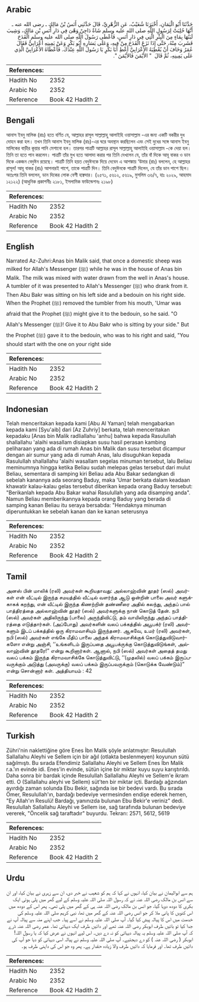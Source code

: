## Arabic


<div dir="rtl" lang="ar" style={{fontSize:'larger',backgroundColor:'#f8f9fa',padding:20}}>
حَدَّثَنَا أَبُو الْيَمَانِ، أَخْبَرَنَا شُعَيْبٌ، عَنِ الزُّهْرِيِّ، قَالَ حَدَّثَنِي أَنَسُ بْنُ مَالِكٍ ـ رضى الله عنه ـ أَنَّهَا حُلِبَتْ لِرَسُولِ اللَّهِ صلى الله عليه وسلم شَاةٌ دَاجِنٌ وَهْىَ فِي دَارِ أَنَسِ بْنِ مَالِكٍ، وَشِيبَ لَبَنُهَا بِمَاءٍ مِنَ الْبِئْرِ الَّتِي فِي دَارِ أَنَسٍ، فَأَعْطَى رَسُولَ اللَّهِ صلى الله عليه وسلم الْقَدَحَ فَشَرِبَ مِنْهُ، حَتَّى إِذَا نَزَعَ الْقَدَحَ مِنْ فِيهِ، وَعَلَى يَسَارِهِ أَبُو بَكْرٍ وَعَنْ يَمِينِهِ أَعْرَابِيٌّ فَقَالَ عُمَرُ وَخَافَ أَنْ يُعْطِيَهُ الأَعْرَابِيَّ أَعْطِ أَبَا بَكْرٍ يَا رَسُولَ اللَّهِ عِنْدَكَ‏.‏ فَأَعْطَاهُ الأَعْرَابِيَّ الَّذِي عَلَى يَمِينِهِ، ثُمَّ قَالَ ‏ "‏ الأَيْمَنَ فَالأَيْمَنَ ‏"‏‏.‏
</div>
<div style={{backgroundColor:'#f8f9fa',padding:20, marginBottom: 10}}><table> <thead> <tr> <th>References:</th> <th></th> </tr> </thead> <tbody><tr><td>Hadith No</td><td>2352</td></tr><tr><td>Arabic No</td><td>2352</td></tr><tr><td>Reference</td><td>Book 42 Hadith 2</td></tr></tbody></table></div>

## Bengali


<div dir="ltr" lang="bn" style={{fontSize:'larger',backgroundColor:'#f8f9fa',padding:20}}>
আনাস ইবনু মালিক (রাঃ) হতে বর্ণিত যে, আল্লাহর রাসূল সাল্লাল্লাহু আলাইহি ওয়াসাল্লাম -এর জন্য একটি বকরীর দুধ দোহন করা হল। তখন তিনি আনাস ইবনু মালিক (রাঃ)-এর ঘরে অবস্থান করছিলেন এবং সেই দুধের সঙ্গে আনাস ইবনু মালিকের বাড়ীর কূয়ার পানি মেশানো হল। তারপর পাত্রটি আল্লাহর রাসূল সাল্লাল্লাহু আলাইহি ওয়াসাল্লাম -কে দেয়া হল। তিনি তা হতে পান করলেন। পাত্রটি তাঁর মুখ হতে আলাদা করার পর তিনি দেখলেন যে, তাঁর বাঁ দিকে আবূ বাকর ও ডান দিকে একজন বেদুঈন রয়েছে। পাত্রটি তিনি হয়ত বেদুঈনকে দিয়ে দেবেন এ আশঙ্কায় ‘উমার (রাঃ) বললেন, হে আল্লাহর রাসূল! আবূ বাকর (রাঃ) আপনারই পাশে, তাকে পাত্রটি দিন। তিনি বেদুঈনকে পাত্রটি দিলেন, যে তাঁর ডান পাশে ছিল। অতঃপর তিনি বললেন, ডান দিকের লোক বেশী হাক্বদার। (২৫৭১, ৫৬১২, ৫৬১৯, মুসলিম ৩৬/৭, হাঃ ২০২৯, আহমাদ ১২১২২) (আধুনিক প্রকাশনীঃ ২১৮১, ইসলামিক ফাউন্ডেশনঃ ২১৯৮)
</div>
<div style={{backgroundColor:'#f8f9fa',padding:20, marginBottom: 10}}><table> <thead> <tr> <th>References:</th> <th></th> </tr> </thead> <tbody><tr><td>Hadith No</td><td>2352</td></tr><tr><td>Arabic No</td><td>2352</td></tr><tr><td>Reference</td><td>Book 42 Hadith 2</td></tr></tbody></table></div>

## English


<div dir="ltr" lang="en" style={{fontSize:'larger',backgroundColor:'#f8f9fa',padding:20}}>
Narrated Az-Zuhri:Anas bin Malik said, that once a domestic sheep was milked for Allah's Messenger (ﷺ) while he was in the house of Anas bin Malik. The milk was mixed with water drawn from the well in Anas's house. A tumbler of it was presented to Allah's Messenger (ﷺ) who drank from it. Then Abu Bakr was sitting on his left side and a bedouin on his right side. When the Prophet (ﷺ) removed the tumbler from his mouth, 'Umar was afraid that the Prophet (ﷺ) might give it to the bedouin, so he said. "O Allah's Messenger (ﷺ)! Give it to Abu Bakr who is sitting by your side." But the Prophet (ﷺ) gave it to the bedouin, who was to his right and said, "You should start with the one on your right side
</div>
<div style={{backgroundColor:'#f8f9fa',padding:20, marginBottom: 10}}><table> <thead> <tr> <th>References:</th> <th></th> </tr> </thead> <tbody><tr><td>Hadith No</td><td>2352</td></tr><tr><td>Arabic No</td><td>2352</td></tr><tr><td>Reference</td><td>Book 42 Hadith 2</td></tr></tbody></table></div>

## Indonesian


<div dir="ltr" lang="id" style={{fontSize:'larger',backgroundColor:'#f8f9fa',padding:20}}>
Telah menceritakan kepada kami [Abu Al Yaman] telah mengabarkan kepada kami [Syu'aib] dari [Az Zuhriy] berkata, telah menceritakan kepadaku [Anas bin Malik radliallahu 'anhu] bahwa kepada Rasulullah shallallahu 'alaihi wasallam disiapkan susu hasil perasan kambing peliharaan yang ada di rumah Anas bin Malik dan susu tersebut dicampur dengan air sumur yang ada di rumah Anas, lalu disuguhkan kepada Rasulullah shallallahu 'alaihi wasallam segelas minuman tersebut, lalu Beliau meminumnya hingga ketika Beliau sudah melepas gelas tersebut dari mulut Beliau, sementara di samping kiri Beliau ada Abu Bakar sedangkan di sebelah kanannya ada seorang Baduy, maka 'Umar berkata dalam keadaan khawatir kalau-kalau gelas tersebut diberikan kepada orang Baduy tersebut: "Berikanlah kepada Abu Bakar wahai Rasulullah yang ada disamping anda". Namun Beliau memberikannya kepada orang Baduy yang berada di samping kanan Beliau itu seraya bersabda: "Hendaknya minuman diperuntukkan ke sebelah kanan dan ke kanan seterusnya
</div>
<div style={{backgroundColor:'#f8f9fa',padding:20, marginBottom: 10}}><table> <thead> <tr> <th>References:</th> <th></th> </tr> </thead> <tbody><tr><td>Hadith No</td><td>2352</td></tr><tr><td>Arabic No</td><td>2352</td></tr><tr><td>Reference</td><td>Book 42 Hadith 2</td></tr></tbody></table></div>

## Tamil


<div dir="ltr" lang="ta" style={{fontSize:'larger',backgroundColor:'#f8f9fa',padding:20}}>
அனஸ் பின் மாலிக் (ரலி) அவர்கள் கூறியதாவது: அல்லாஹ்வின் தூதர் (ஸல்) அவர்கள் என் வீட்டில் இருந்த சமயத்தில் வீட்டில் வளர்ந்த ஆடு ஒன்றின் பாலை அவர் களுக்காகக் கறந்து, என் வீட்டில் இருந்த கிணற்றின் தண்ணீரை அதில் கலந்து, அந்தப் பால் பாத்திரத்தை அல்லாஹ்வின் தூதர் (ஸல்) அவர்களுக்கு நான் கொடுத் தேன். நபி (ஸல்) அவர்கள் அதிலிருந்து (பாலை) அருந்திவிட்டு, தம் வாயிலிருந்து அந்தப் பாத்திரத்தை எடுத்தார்கள். (அப்போது) அவர்களின் வலப் பக்கத்தில் அபூபக்ர் (ரலி) அவர்களும் இடப் பக்கத்தில் ஒரு கிராமவாசியும் இருந்தனர். ஆகவே, உமர் (ரலி) அவர்கள், நபி (ஸல்) அவர்கள் எங்கே மீதிப் பாலை அந்தக் கிராமவாசிக்குக் கொடுத்துவிடுவார்களோ என்று அஞ்சி, ‘‘உங்களிடம் இருப்பதை அபூபக்ருக்கு கொடுத்துவிடுங்கள், அல்லாஹ்வின் தூதரே!” என்று கூறினார்கள். ஆனால், நபி (ஸல்) அவர்கள் அதைத் தமது வலப் பக்கம் இருந்த கிராமவாசிக்கே கொடுத்துவிட்டு, ‘‘(முதலில்) வலப் பக்கம் இருப்பவருக்கும் அடுத்து (அவருக்கு) வலப் பக்கம் இருப்பவருக்கும் (கொடுக்க வேண்டும்)” என்று சொன்னார் கள். அத்தியாயம் : 42
</div>
<div style={{backgroundColor:'#f8f9fa',padding:20, marginBottom: 10}}><table> <thead> <tr> <th>References:</th> <th></th> </tr> </thead> <tbody><tr><td>Hadith No</td><td>2352</td></tr><tr><td>Arabic No</td><td>2352</td></tr><tr><td>Reference</td><td>Book 42 Hadith 2</td></tr></tbody></table></div>

## Turkish


<div dir="ltr" lang="tr" style={{fontSize:'larger',backgroundColor:'#f8f9fa',padding:20}}>
Zühri'nin naklettiğine göre Enes İbn Malik şöyle anlatmıştır: Resulullah Sallallahu Aleyhi ve Sellem için bir ağıl (otlakta beslenmeyen) koyunun sütü sağılmıştı. Bu sırada Efendimiz Sallallahu Aleyhi ve Sellem Enes İbn Malik r.a.'ın evinde idi. Enes'in evinde, sütün içine bir miktar kuyu suyu karıştırıldı. Daha sonra bir bardak içinde Resulullah Sallallahu Aleyhi ve Sellem'e ikram etti. O (Sallallahu aleyhi ve Sellem) süt’ten bir miktar içti. Bardağı ağzından ayırdığı zaman solunda Ebu Bekir, sağında ise bir bedevi vardı. Bu sırada Ömer, Resulullah'ın, bardağı bedeviye vermesinden endişe ederek hemen, "Ey Allah'ın Resulü! Bardağı, yanınızda bulunan Ebu Bekir'e veriniz" dedi. Resulullah Sallallahu Aleyhi ve Sellem ise, sağ tarafında bulunan bedeviye vererek, "Öncelik sağ taraftadır" buyurdu. Tekrarı: 2571, 5612, 5619
</div>
<div style={{backgroundColor:'#f8f9fa',padding:20, marginBottom: 10}}><table> <thead> <tr> <th>References:</th> <th></th> </tr> </thead> <tbody><tr><td>Hadith No</td><td>2352</td></tr><tr><td>Arabic No</td><td>2352</td></tr><tr><td>Reference</td><td>Book 42 Hadith 2</td></tr></tbody></table></div>

## Urdu


<div dir="rtl" lang="ur" style={{fontSize:'larger',backgroundColor:'#f8f9fa',padding:20}}>
ہم سے ابوالیمان نے بیان کیا، انہوں نے کہا کہ ہم کو شعیب نے خبر دی، ان سے زہری نے بیان کیا، اور ان سے انس بن مالک رضی اللہ عنہ نے کہ رسول اللہ صلی اللہ علیہ وسلم کے لیے گھر میں پلی ہوئی ایک بکری کا دودھ دوہا گیا، جو انس بن مالک رضی اللہ عنہ ہی کے گھر میں پلی تھی۔ پھر اس کے دودھ میں اس کنویں کا پانی ملا کر جو انس رضی اللہ عنہ کے گھر میں تھا، نبی کریم صلی اللہ علیہ وسلم کی خدمت میں اس کا پیالہ پیش کیا گیا۔ آپ صلی اللہ علیہ وسلم نے اسے پیا۔ جب اپنے منہ سے پیالہ آپ نے جدا کیا تو بائیں طرف ابوبکر رضی اللہ عنہ تھے اور دائیں طرف ایک دیہاتی تھا۔ عمر رضی اللہ عنہ ڈرے کہ آپ صلی اللہ علیہ وسلم یہ پیالہ دیہاتی کو نہ دے دیں۔ اس لیے انہوں نے عرض کیا کہ یا رسول اللہ! ابوبکر ( رضی اللہ عنہ ) کو دے دیجئیے۔ آپ صلی اللہ علیہ وسلم نے پیالہ اسی دیہاتی کو دیا جو آپ کی دائیں طرف تھا۔ اور فرمایا کہ دائیں طرف والا زیادہ حقدار ہے۔ پھر وہ جو اس کی داہنی طرف ہو۔
</div>
<div style={{backgroundColor:'#f8f9fa',padding:20, marginBottom: 10}}><table> <thead> <tr> <th>References:</th> <th></th> </tr> </thead> <tbody><tr><td>Hadith No</td><td>2352</td></tr><tr><td>Arabic No</td><td>2352</td></tr><tr><td>Reference</td><td>Book 42 Hadith 2</td></tr></tbody></table></div>
